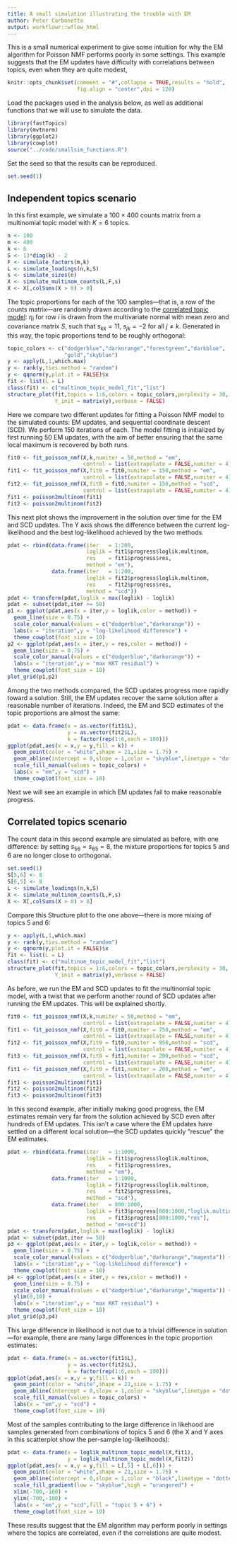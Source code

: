 ```yaml
---
title: A small simulation illustrating the trouble with EM
author: Peter Carbonetto
output: workflowr::wflow_html
---
```


This is a small numerical experiment to give some intuition for why
the EM algorithm for Poisson NMF performs poorly in some settings.
This example suggests that the EM updates have difficulty with
correlations between topics, even when they are quite modest,

```r
knitr::opts_chunk$set(comment = "#",collapse = TRUE,results = "hold",
                      fig.align = "center",dpi = 120)
```

Load the packages used in the analysis below, as well as additional
functions that we will use to simulate the data.

```r
library(fastTopics)
library(mvtnorm)
library(ggplot2)
library(cowplot)
source("../code/smallsim_functions.R")
```

Set the seed so that the results can be reproduced.

```r
set.seed(1)
```

Independent topics scenario
---------------------------

In this first example, we simulate a $100 \times 400$ counts matrix
from a multinomial topic model with $K = 6$ topics.

```r
n <- 100
m <- 400
k <- 6
S <- 13*diag(k) - 2
F <- simulate_factors(m,k)
L <- simulate_loadings(n,k,S)
s <- simulate_sizes(n)
X <- simulate_multinom_counts(L,F,s)
X <- X[,colSums(X > 0) > 0]
```

The topic proportions for each of the 100 samples---that is, a row of
the counts matrix---are randomly drawn according to the
[correlated topic model](https://doi.org/10.1214/07-AOAS114): $\eta_i$
for row $i$ is drawn from the multivariate normal with mean zero and
covariance matrix $S$, such that $s_{kk} = 11$, $s_{jk} = -2$ for all
$j \neq k$. Generated in this way, the topic proportions tend to be
roughly orthogonal:

```r
topic_colors <- c("dodgerblue","darkorange","forestgreen","darkblue",
                  "gold","skyblue")
y <- apply(L,1,which.max)
y <- rank(y,ties.method = "random")
y <- qqnorm(y,plot.it = FALSE)$x
fit <- list(L = L)
class(fit) <- c("multinom_topic_model_fit","list")
structure_plot(fit,topics = 1:6,colors = topic_colors,perplexity = 30,
               Y_init = matrix(y),verbose = FALSE)
```

Here we compare two different updates for fitting a Poisson NMF model
to the simulated counts: EM updates, and sequential coordinate descent
(SCD). We perform 150 iterations of each. The model fitting is
initialized by first running 50 EM updates, with the aim of better
ensuring that the same local maximum is recovered by both runs.

```r
fit0 <- fit_poisson_nmf(X,k,numiter = 50,method = "em",
                        control = list(extrapolate = FALSE,numiter = 4))
fit1 <- fit_poisson_nmf(X,fit0 = fit0,numiter = 150,method = "em",
                        control = list(extrapolate = FALSE,numiter = 4))
fit2 <- fit_poisson_nmf(X,fit0 = fit0,numiter = 150,method = "scd",
                        control = list(extrapolate = FALSE,numiter = 4))
fit1 <- poisson2multinom(fit1)
fit2 <- poisson2multinom(fit2)
```

This next plot shows the improvement in the solution over time for the
EM and SCD updates. The Y axis shows the difference between the
current log-likelihood and the best log-likelihood achieved by the two
methods.

```r
pdat <- rbind(data.frame(iter   = 1:200,
                         loglik = fit1$progress$loglik.multinom,
                         res    = fit1$progress$res,
                         method = "em"),
              data.frame(iter   = 1:200,
						 loglik = fit2$progress$loglik.multinom,
						 res    = fit2$progress$res,
						 method = "scd"))
pdat <- transform(pdat,loglik = max(loglik) - loglik)
pdat <- subset(pdat,iter >= 50)
p1 <- ggplot(pdat,aes(x = iter,y = loglik,color = method)) +
  geom_line(size = 0.75) +
  scale_color_manual(values = c("dodgerblue","darkorange")) +
  labs(x = "iteration",y = "log-likelihood difference") +
  theme_cowplot(font_size = 10)
p2 <- ggplot(pdat,aes(x = iter,y = res,color = method)) +
  geom_line(size = 0.75) +
  scale_color_manual(values = c("dodgerblue","darkorange")) +
  labs(x = "iteration",y = "max KKT residual") +
  theme_cowplot(font_size = 10)
plot_grid(p1,p2)
```

Among the two methods compared, the SCD updates progress more rapidly
toward a solution. Still, the EM updates recover the same solution
after a reasonable number of iterations. Indeed, the EM and SCD
estimates of the topic proportions are almost the same:

```r
pdat <- data.frame(x = as.vector(fit1$L),
                   y = as.vector(fit2$L),
                   k = factor(rep(1:6,each = 100)))
ggplot(pdat,aes(x = x,y = y,fill = k)) +
  geom_point(color = "white",shape = 21,size = 1.75) +
  geom_abline(intercept = 0,slope = 1,color = "skyblue",linetype = "dotted") +
  scale_fill_manual(values = topic_colors) +
  labs(x = "em",y = "scd") +
  theme_cowplot(font_size = 10)
```

Next we will see an example in which EM updates fail to make
reasonable progress.

Correlated topics scenario
--------------------------

The count data in this second example are simulated as before, with
one difference: by setting $s_{56} = s_{65} = 8$, the mixture
proportions for topics 5 and 6 are no longer close to orthogonal.

```r
set.seed(1)
S[5,6] <- 8
S[6,5] <- 8
L <- simulate_loadings(n,k,S)
X <- simulate_multinom_counts(L,F,s)
X <- X[,colSums(X > 0) > 0]
```

Compare this Structure plot to the one above---there is more mixing of
topics 5 and 6:

```r
y <- apply(L,1,which.max)
y <- rank(y,ties.method = "random")
y <- qqnorm(y,plot.it = FALSE)$x
fit <- list(L = L)
class(fit) <- c("multinom_topic_model_fit","list")
structure_plot(fit,topics = 1:6,colors = topic_colors,perplexity = 30,
               Y_init = matrix(y),verbose = FALSE)
```

As before, we run the EM and SCD updates to fit the multinomial topic
model, with a twist that we perform another round of SCD updates after
running the EM updates. This will be explained shortly.

```r
fit0 <- fit_poisson_nmf(X,k,numiter = 50,method = "em",
                        control = list(extrapolate = FALSE,numiter = 4))
fit1 <- fit_poisson_nmf(X,fit0 = fit0,numiter = 750,method = "em",
                        control = list(extrapolate = FALSE,numiter = 4))
fit2 <- fit_poisson_nmf(X,fit0 = fit0,numiter = 950,method = "scd",
                        control = list(extrapolate = FALSE,numiter = 4))
fit3 <- fit_poisson_nmf(X,fit0 = fit1,numiter = 200,method = "scd",
                        control = list(extrapolate = FALSE,numiter = 4))
fit1 <- fit_poisson_nmf(X,fit0 = fit1,numiter = 200,method = "em",
                        control = list(extrapolate = FALSE,numiter = 4))
fit1 <- poisson2multinom(fit1)
fit2 <- poisson2multinom(fit2)
fit3 <- poisson2multinom(fit3)
```

In this second example, after initially making good progress, the EM
estimates remain very far from the solution achieved by SCD even after
hundreds of EM updates. This isn't a case where the EM updates have
settled on a different local solution---the SCD updates quickly
"rescue" the EM estimates.

```r
pdat <- rbind(data.frame(iter   = 1:1000,
                         loglik = fit1$progress$loglik.multinom,
                         res    = fit1$progress$res,
                         method = "em"),
              data.frame(iter   = 1:1000,
                         loglik = fit2$progress$loglik.multinom,
                         res    = fit2$progress$res,
                         method = "scd"),
              data.frame(iter   = 800:1000,
                         loglik = fit3$progress[800:1000,"loglik.multinom"],
                         res    = fit3$progress[800:1000,"res"],
  			             method = "em+scd"))
pdat <- transform(pdat,loglik = max(loglik) - loglik)
pdat <- subset(pdat,iter >= 50)
p3 <- ggplot(pdat,aes(x = iter,y = loglik,color = method)) +
  geom_line(size = 0.75) +
  scale_color_manual(values = c("dodgerblue","darkorange","magenta")) +
  labs(x = "iteration",y = "log-likelihood difference") +
  theme_cowplot(font_size = 10)
p4 <- ggplot(pdat,aes(x = iter,y = res,color = method)) +
  geom_line(size = 0.75) +
  scale_color_manual(values = c("dodgerblue","darkorange","magenta")) +
  ylim(0,10) +
  labs(x = "iteration",y = "max KKT residual") +
  theme_cowplot(font_size = 10)
plot_grid(p3,p4)
```

This large difference in likelihood is not due to a trivial difference
in solution---for example, there are many large differences in the
topic proportion estimates:

```r
pdat <- data.frame(x = as.vector(fit1$L),
                   y = as.vector(fit2$L),
                   k = factor(rep(1:6,each = 100)))
ggplot(pdat,aes(x = x,y = y,fill = k)) +
  geom_point(color = "white",shape = 21,size = 1.75) +
  geom_abline(intercept = 0,slope = 1,color = "skyblue",linetype = "dotted") +
  scale_fill_manual(values = topic_colors) +
  labs(x = "em",y = "scd") +
  theme_cowplot(font_size = 10)
```

Most of the samples contributing to the large difference in likehood
are samples generated from combinations of topics 5 and 6 (the X and Y
axes in this scatterplot show the per-sample log-likelihoods):

```r
pdat <- data.frame(x = loglik_multinom_topic_model(X,fit1),
                   y = loglik_multinom_topic_model(X,fit2))
ggplot(pdat,aes(x = x,y = y,fill = L[,5] + L[,6])) +
  geom_point(color = "white",shape = 21,size = 1.75) +
  geom_abline(intercept = 0,slope = 1,color = "black",linetype = "dotted") +
  scale_fill_gradient(low = "skyblue",high = "orangered") +
  xlim(-700,-100) +
  ylim(-700,-100) +
  labs(x = "em",y = "scd",fill = "topic 5 + 6") +
  theme_cowplot(font_size = 10)
```

These results suggest that the EM algorithm may perform poorly in
settings where the topics are correlated, even if the correlations are
quite modest.
